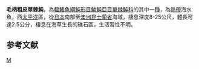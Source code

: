 {{Speciesbox 
| taxon = Rudarius excelsus
| authority = [[Hutchins|Hutchins]], 1977
| image = Juvenile Diamond filefish (Rudarius excelsus) (27944821005).jpg
| status = NE
| status_system = IUCN3.1
| synonyms = *''Rudarius excelsius,Hutchins, 1977''
}}
'''毛柄粗皮單棘魨'''，為[[輻鰭魚綱|輻鰭魚綱]][[魨形目|魨形目]][[鱗魨亞目|鱗魨亞目]][[單棘魨科|單棘魨科]]的其中一[[種|種]]，為[[熱帶|熱帶]]海水魚，西[[太平洋|太平洋]]區，從[[日本|日本]]南部至[[澳洲|澳洲]][[昆士蘭省|昆士蘭省]]海域，棲息深度8-25公尺，體長可達2.5公分，棲息在海草生長的礁石區，生活習性不明。

==参考文献==
{{reflist}}
{{Taxonbar}}

[[Category:粗皮單棘魨屬|M]]